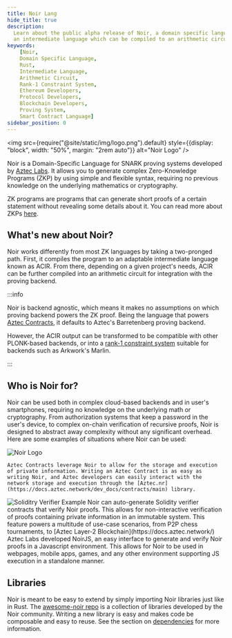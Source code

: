 ```yaml
---
title: Noir Lang
hide_title: true
description:
  Learn about the public alpha release of Noir, a domain specific language heavily influenced by Rust that compiles to
  an intermediate language which can be compiled to an arithmetic circuit or a rank-1 constraint system.
keywords:
    [Noir,
    Domain Specific Language,
    Rust,
    Intermediate Language,
    Arithmetic Circuit,
    Rank-1 Constraint System,
    Ethereum Developers,
    Protocol Developers,
    Blockchain Developers,
    Proving System,
    Smart Contract Language]
sidebar_position: 0
---
```



<img src={require("@site/static/img/logo.png").default} style={{display: "block", width: "50%", margin: "2rem auto"}} alt="Noir Logo"  />

Noir is a Domain-Specific Language for SNARK proving systems developed by [Aztec Labs](https://aztec.network/). It allows you to generate complex Zero-Knowledge Programs (ZKP) by using simple and flexible syntax, requiring no previous knowledge on the underlying mathematics or cryptography.

ZK programs are programs that can generate short proofs of a certain statement without revealing some details about it. You can read more about ZKPs [here](https://dev.to/spalladino/a-beginners-intro-to-coding-zero-knowledge-proofs-c56).

## What's new about Noir?

Noir works differently from most ZK languages by taking a two-pronged path. First, it compiles the program to an adaptable intermediate language known as ACIR. From there, depending on a given project's needs, ACIR can be further compiled into an arithmetic circuit for integration with the proving backend.

:::info

Noir is backend agnostic, which means it makes no assumptions on which proving backend powers the ZK proof. Being the language that powers [Aztec Contracts](https://docs.aztec.network/dev_docs/contracts/main), it defaults to Aztec's Barretenberg proving backend.

However, the ACIR output can be transformed to be compatible with other PLONK-based backends, or into a [rank-1 constraint system](https://www.rareskills.io/post/rank-1-constraint-system) suitable for backends such as Arkwork's Marlin.

:::

## Who is Noir for?

Noir can be used both in complex cloud-based backends and in user's smartphones, requiring no knowledge on the underlying math or cryptography. From authorization systems that keep a password in the user's device, to complex on-chain verification of recursive proofs, Noir is designed to abstract away complexity without any significant overhead. Here are some examples of situations where Noir can be used:

<Tabs>
  <TabItem value="Aztec Contracts" label="Aztec Contracts" default>
    <img src={require("@site/static/img/aztec_logo.png").default} style={{display: "block", width: "50%", margin: "2rem auto"}} alt="Noir Logo"  />
    
    Aztec Contracts leverage Noir to allow for the storage and execution of private information. Writing an Aztec Contract is as easy as writing Noir, and Aztec developers can easily interact with the network storage and execution through the [Aztec.nr](https://docs.aztec.network/dev_docs/contracts/main) library.
  </TabItem>
  <TabItem value="Solidity Verifiers" label="Solidity Verifiers">
    <img src={require("@site/static/img/solidity_verifier_ex.png").default} style={{display: "block", margin: "2rem auto"}} alt="Soliditry Verifier Example"  />
    Noir can auto-generate Solidity verifier contracts that verify Noir proofs. This allows for non-interactive verification of proofs containing private information in an immutable system. This feature powers a multitude of use-case scenarios, from P2P chess tournaments, to [Aztec Layer-2 Blockchain](https://docs.aztec.network/)
  </TabItem>
  <TabItem value="Full-Stack Development" label="Full-Stack Development">
    Aztec Labs developed NoirJS, an easy interface to generate and verify Noir proofs in a Javascript environment. This allows for Noir to be used in webpages, mobile apps, games, and any other environment supporting JS execution in a standalone manner.
  </TabItem>
</Tabs>


## Libraries

Noir is meant to be easy to extend by simply importing Noir libraries just like in Rust. 
The [awesome-noir repo](https://github.com/noir-lang/awesome-noir#libraries) is a collection of libraries developed by the Noir community.
Writing a new library is easy and makes code be composable and easy to reuse. See the section on [dependencies](noir/modules_packages_crates/dependencies.md) for more information.
